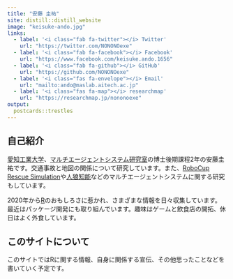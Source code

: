 ```yaml
---
title: "安藤 圭祐"
site: distill::distill_website
image: "keisuke-ando.jpg"
links:
  - label: '<i class="fab fa-twitter"></i> Twitter'
    url: "https://twitter.com/NONONOexe"
  - label: '<i class="fab fa-facebook"></i> Facebook'
    url: "https://www.facebook.com/keisuke.ando.1656"
  - label: '<i class="fab fa-github"></i> GitHub'
    url: "https://github.com/NONONOexe"
  - label: '<i class="fas fa-envelope"></i> Email'
    url: "mailto:ando@maslab.aitech.ac.jp"
  - label: '<i class="fas fa-map"></i> researchmap'
    url: "https://researchmap.jp/nononoexe"
output:
  postcards::trestles
---
```


## 自己紹介

[愛知工業大学](https://www.ait.ac.jp/)、[マルチエージェントシステム研究室](https://maslab.aitech.ac.jp/)の博士後期課程2年の安藤圭祐です。交通事故と地図の関係について研究しています。また、[RoboCup Rescue Simulation](https://rescuesim.robocup.org/)や[人狼知能](http://aiwolf.org/)などのマルチエージェントシステムに関する研究もしています。

2020年から[R](https://www.r-project.org/)のおもしろさに惹かれ、さまざまな情報を日々収集しています。最近はパッケージ開発にも取り組んでいます。趣味はゲームと飲食店の開拓、休日はよく外食しています。

## このサイトについて

このサイトではRに関する情報、自身に関係する宣伝、その他思ったことなどを書いていく予定です。
